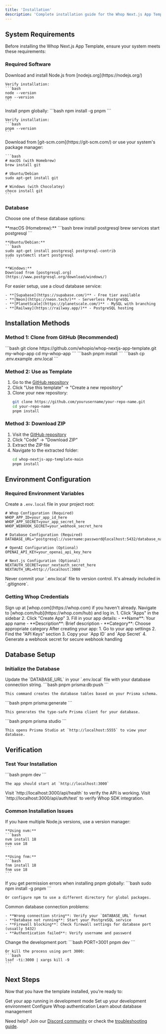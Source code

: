 ```yaml
---
title: 'Installation'
description: 'Complete installation guide for the Whop Next.js App Template'
---
```


## System Requirements

Before installing the Whop Next.js App Template, ensure your system meets these requirements:

### Required Software

<AccordionGroup>
  <Accordion title="Node.js (v18 or higher)">
    Download and install Node.js from [nodejs.org](https://nodejs.org/)
    
    Verify installation:
    ```bash
    node --version
    npm --version
    ```
  </Accordion>

  <Accordion title="Package Manager (pnpm recommended)">
    Install pnpm globally:
    ```bash
    npm install -g pnpm
    ```
    
    Verify installation:
    ```bash
    pnpm --version
    ```
  </Accordion>

  <Accordion title="Git">
    Download from [git-scm.com](https://git-scm.com/) or use your system's package manager:
    
    ```bash
    # macOS (with Homebrew)
    brew install git
    
    # Ubuntu/Debian
    sudo apt-get install git
    
    # Windows (with Chocolatey)
    choco install git
    ```
  </Accordion>
</AccordionGroup>

### Database

Choose one of these database options:

<Tabs>
  <Tab title="PostgreSQL (Local)">
    **macOS (Homebrew):**
    ```bash
    brew install postgresql
    brew services start postgresql
    ```
    
    **Ubuntu/Debian:**
    ```bash
    sudo apt-get install postgresql postgresql-contrib
    sudo systemctl start postgresql
    ```
    
    **Windows:**
    Download from [postgresql.org](https://www.postgresql.org/download/windows/)
  </Tab>
  
  <Tab title="Cloud Database (Recommended)">
    For easier setup, use a cloud database service:
    
    - **[Supabase](https://supabase.com/)** - Free tier available
    - **[Neon](https://neon.tech/)** - Serverless PostgreSQL
    - **[PlanetScale](https://planetscale.com/)** - MySQL with branching
    - **[Railway](https://railway.app/)** - PostgreSQL hosting
  </Tab>
</Tabs>

## Installation Methods

### Method 1: Clone from GitHub (Recommended)

<Steps>
  <Step title="Clone the repository">
    ```bash
    git clone https://github.com/whopio/whop-nextjs-app-template.git my-whop-app
    cd my-whop-app
    ```
  </Step>

  <Step title="Install dependencies">
    ```bash
    pnpm install
    ```
  </Step>

  <Step title="Copy environment template">
    ```bash
    cp .env.example .env.local
    ```
  </Step>
</Steps>

### Method 2: Use as Template

1. Go to the [GitHub repository](https://github.com/whopio/whop-nextjs-app-template)
2. Click "Use this template" → "Create a new repository"
3. Clone your new repository:
   ```bash
   git clone https://github.com/yourusername/your-repo-name.git
   cd your-repo-name
   pnpm install
   ```

### Method 3: Download ZIP

1. Visit the [GitHub repository](https://github.com/whopio/whop-nextjs-app-template)
2. Click "Code" → "Download ZIP"
3. Extract the ZIP file
4. Navigate to the extracted folder:
   ```bash
   cd whop-nextjs-app-template-main
   pnpm install
   ```

## Environment Configuration

### Required Environment Variables

Create a `.env.local` file in your project root:

```env
# Whop Configuration (Required)
WHOP_APP_ID=your_app_id_here
WHOP_APP_SECRET=your_app_secret_here
WHOP_WEBHOOK_SECRET=your_webhook_secret_here

# Database Configuration (Required)
DATABASE_URL="postgresql://username:password@localhost:5432/database_name"

# OpenAI Configuration (Optional)
OPENAI_API_KEY=your_openai_api_key_here

# Next.js Configuration (Optional)
NEXTAUTH_SECRET=your_nextauth_secret_here
NEXTAUTH_URL=http://localhost:3000
```

<Warning>
  Never commit your `.env.local` file to version control. It's already included in `.gitignore`.
</Warning>

### Getting Whop Credentials

<Steps>
  <Step title="Create a Whop account">
    Sign up at [whop.com](https://whop.com) if you haven't already.
  </Step>

  <Step title="Access the Whop Hub">
    Navigate to [whop.com/hub](https://whop.com/hub) and log in.
  </Step>

  <Step title="Create a new app">
    1. Click "Apps" in the sidebar
    2. Click "Create App"
    3. Fill in your app details:
       - **Name**: Your app name
       - **Description**: Brief description
       - **Category**: Choose appropriate category
  </Step>

  <Step title="Get your credentials">
    After creating your app:
    1. Go to your app settings
    2. Find the "API Keys" section
    3. Copy your `App ID` and `App Secret`
    4. Generate a webhook secret for secure webhook handling
  </Step>
</Steps>

## Database Setup

### Initialize the Database

<Steps>
  <Step title="Configure your database URL">
    Update the `DATABASE_URL` in your `.env.local` file with your database connection string.
  </Step>

  <Step title="Push the schema">
    ```bash
    pnpm prisma:db:push
    ```
    
    This command creates the database tables based on your Prisma schema.
  </Step>

  <Step title="Generate Prisma client">
    ```bash
    pnpm prisma:generate
    ```
    
    This generates the type-safe Prisma client for your database.
  </Step>

  <Step title="Verify the setup">
    ```bash
    pnpm prisma studio
    ```
    
    This opens Prisma Studio at `http://localhost:5555` to view your database.
  </Step>
</Steps>

## Verification

### Test Your Installation

<Steps>
  <Step title="Start the development server">
    ```bash
    pnpm dev
    ```
    
    The app should start at `http://localhost:3000`
  </Step>

  <Step title="Check the health endpoint">
    Visit `http://localhost:3000/api/health` to verify the API is working.
  </Step>

  <Step title="Test Whop integration">
    Visit `http://localhost:3000/api/auth/test` to verify Whop SDK integration.
  </Step>
</Steps>

### Common Installation Issues

<AccordionGroup>
  <Accordion title="Node.js version conflicts">
    If you have multiple Node.js versions, use a version manager:
    
    **Using nvm:**
    ```bash
    nvm install 18
    nvm use 18
    ```
    
    **Using fnm:**
    ```bash
    fnm install 18
    fnm use 18
    ```
  </Accordion>

  <Accordion title="Permission errors on macOS/Linux">
    If you get permission errors when installing pnpm globally:
    ```bash
    sudo npm install -g pnpm
    ```
    
    Or configure npm to use a different directory for global packages.
  </Accordion>

  <Accordion title="Database connection issues">
    Common database connection problems:
    
    - **Wrong connection string**: Verify your `DATABASE_URL` format
    - **Database not running**: Start your PostgreSQL service
    - **Firewall blocking**: Check firewall settings for database port (usually 5432)
    - **Authentication failed**: Verify username and password
  </Accordion>

  <Accordion title="Port 3000 already in use">
    Change the development port:
    ```bash
    PORT=3001 pnpm dev
    ```
    
    Or kill the process using port 3000:
    ```bash
    lsof -ti:3000 | xargs kill -9
    ```
  </Accordion>
</AccordionGroup>

## Next Steps

Now that you have the template installed, you're ready to:

<CardGroup cols={2}>
  <Card
    title="Quick Start"
    icon="rocket"
    href="/quickstart"
  >
    Get your app running in development mode
  </Card>
  <Card
    title="Development Setup"
    icon="code"
    href="/development/setup"
  >
    Set up your development environment
  </Card>
  <Card
    title="Authentication"
    icon="shield"
    href="/development/authentication"
  >
    Configure Whop authentication
  </Card>
  <Card
    title="Database Guide"
    icon="database"
    href="/development/database"
  >
    Learn about database management
  </Card>
</CardGroup>

Need help? Join our [Discord community](https://discord.gg/whop) or check the [troubleshooting guide](/development/setup). 